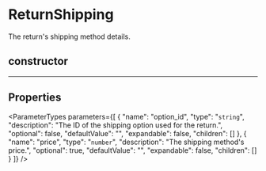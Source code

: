 
# ReturnShipping

The return's shipping method details.

## constructor

___

## Properties

<ParameterTypes parameters={[
  {
    "name": "option_id",
    "type": "`string`",
    "description": "The ID of the shipping option used for the return.",
    "optional": false,
    "defaultValue": "",
    "expandable": false,
    "children": []
  },
  {
    "name": "price",
    "type": "`number`",
    "description": "The shipping method's price.",
    "optional": true,
    "defaultValue": "",
    "expandable": false,
    "children": []
  }
]} />
